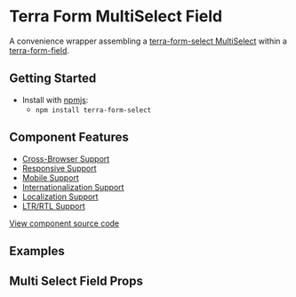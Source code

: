 


<Badge />

# Terra Form MultiSelect Field

A convenience wrapper assembling a [terra-form-select MultiSelect](https://github.com/cerner/terra-core/tree/master/packages/terra-form-select/src/MultiSelect.jsx) within a [terra-form-field](https://github.com/cerner/terra-core/tree/master/packages/terra-form-field).

## Getting Started

- Install with [npmjs](https://www.npmjs.com):
  - `npm install terra-form-select`

## Component Features

- [Cross-Browser Support](https://engineering.cerner.com/terra-ui/contributing/terra-ui/component-standards#cross-browser-support)
- [Responsive Support](https://engineering.cerner.com/terra-ui/contributing/terra-ui/component-standards#responsive-support)
- [Mobile Support](https://engineering.cerner.com/terra-ui/contributing/terra-ui/component-standards#mobile-support)
- [Internationalization Support](https://engineering.cerner.com/terra-ui/contributing/terra-ui/component-standards#internationalization-i18n-support)
- [Localization Support](https://engineering.cerner.com/terra-ui/contributing/terra-ui/component-standards#internationalization-i18n-support)
- [LTR/RTL Support](https://engineering.cerner.com/terra-ui/contributing/terra-ui/component-standards#ltr--rtl-support)

[View component source code](https://github.com/cerner/terra-core/tree/master/packages/terra-form-select)

## Examples
<MultiSelectFieldExample title="MultiSelect Field Example" />
<RequiredMultiSelectFieldExample title="Required MultiSelect Field Example" />
<IncompleteMultiSelectFieldExample title="Incomplete MultiSelect Field Example" description="Applies theme-specific styling for incomplete. ***Note: Only use incomplete if given specific guidance, reserved for specific applications when no value has been provided. Not for general use.***" />

## Multi Select Field Props
<MultiSelectFieldPropsTable/>